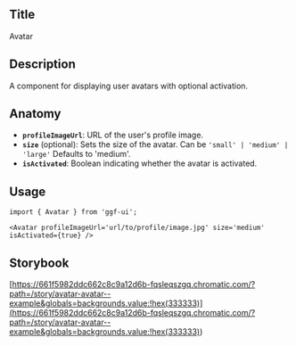 ## Title

Avatar

## Description

A component for displaying user avatars with optional activation.

## Anatomy

- **`profileImageUrl`**: URL of the user's profile image.
- **`size`** (optional): Sets the size of the avatar. Can be `'small' | 'medium' | 'large'` Defaults to 'medium'.
- **`isActivated`**: Boolean indicating whether the avatar is activated.

## Usage

```tsx
import { Avatar } from 'ggf-ui';
```

```tsx
<Avatar profileImageUrl='url/to/profile/image.jpg' size='medium' isActivated={true} />
```

## Storybook

[https://661f5982ddc662c8c9a12d6b-fqsleqszgq.chromatic.com/?path=/story/avatar-avatar--example&globals=backgrounds.value:!hex(333333)](<https://661f5982ddc662c8c9a12d6b-fqsleqszgq.chromatic.com/?path=/story/avatar-avatar--example&globals=backgrounds.value:!hex(333333)>)
